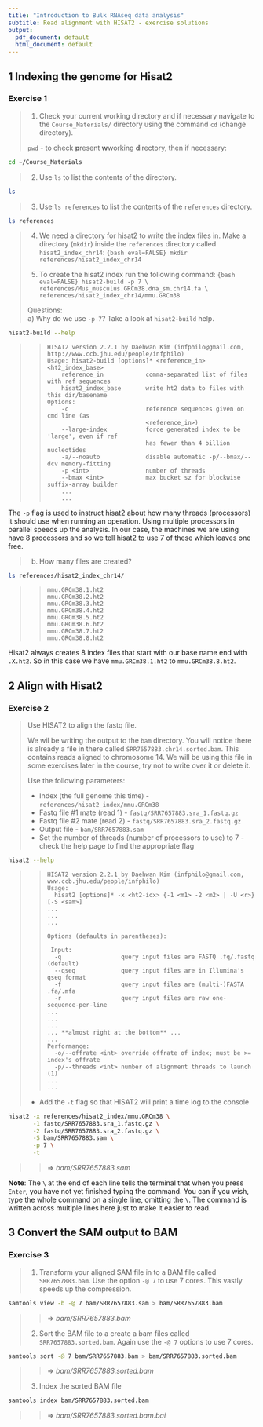 ```yaml
---
title: "Introduction to Bulk RNAseq data analysis"
subtitle: Read alignment with HISAT2 - exercise solutions
output:
  pdf_document: default
  html_document: default
---
```


## 1 Indexing the genome for Hisat2

### Exercise 1

> 1. Check your current working directory and if necessary navigate to 
>    the `Course_Materials/` directory using the command `cd` (change
>    directory).
>
> `pwd` - to check **p**resent **w**working **d**irectory, then if necessary:
```bash
cd ~/Course_Materials
```
>
> 2. Use `ls` to list the contents of the directory.  
```bash
ls
```
>
> 3. Use `ls references` to list the contents of the `references` directory.   
```bash
ls references
```
>
> 4. We need a directory for hisat2 to write the index files in. Make a 
> directory (`mkdir`) inside the `references` directory called 
> `hisat2_index_chr14`:
>```{bash eval=FALSE}
> mkdir references/hisat2_index_chr14
>```
>
> 5. To create the hisat2 index run the following command: 
>```{bash eval=FALSE}
> hisat2-build -p 7 \
>     references/Mus_musculus.GRCm38.dna_sm.chr14.fa \
>     references/hisat2_index_chr14/mmu.GRCm38
>```
>
> Questions:  
> a) Why do we use `-p 7`? Take a look at `hisat2-build` help.
```bash
hisat2-build --help
```
>>``` 
>> HISAT2 version 2.2.1 by Daehwan Kim (infphilo@gmail.com, http://www.ccb.jhu.edu/people/infphilo)
>> Usage: hisat2-build [options]* <reference_in> <ht2_index_base>
>>     reference_in            comma-separated list of files with ref sequences
>>     hisat2_index_base       write ht2 data to files with this dir/basename
>> Options:
>>     -c                      reference sequences given on cmd line (as
>>                             <reference_in>)
>>     --large-index           force generated index to be 'large', even if ref
>>                             has fewer than 4 billion nucleotides
>>     -a/--noauto             disable automatic -p/--bmax/--dcv memory-fitting
>>     -p <int>                number of threads
>>     --bmax <int>            max bucket sz for blockwise suffix-array builder
>>     ...
>>     ...
>>```
>

The `-p` flag is used to instruct hisat2 about how many threads (processors) 
it should use when running an operation. Using multiple processors in parallel
speeds up the analysis.  In our case, the machines we are using have 8
processors and so we tell hisat2 to use 7 of these which leaves one free.  

>
> b) How many files are created? 
>
```bash
ls references/hisat2_index_chr14/
```
>>```
>> mmu.GRCm38.1.ht2
>> mmu.GRCm38.2.ht2
>> mmu.GRCm38.3.ht2
>> mmu.GRCm38.4.ht2
>> mmu.GRCm38.5.ht2
>> mmu.GRCm38.6.ht2
>> mmu.GRCm38.7.ht2
>> mmu.GRCm38.8.ht2
>>```
>

Hisat2 always creates 8 index files that start with our base name end with `.X.ht2`.
So in this case we have `mmu.GRCm38.1.ht2` to `mmu.GRCm38.8.ht2`.

## 2 Align with Hisat2

### Exercise 2 

> Use HISAT2 to align the fastq file. 
>
> We wil be writing the output to the `bam` directory. You will notice there is
> already a file in there called `SRR7657883.chr14.sorted.bam`. This contains 
> reads aligned to chromosome 14. We will be using this file in some exercises 
> later in the course, try not to write over it or delete it.
>
> Use the following parameters:  
>
> * Index (the full genome this time) - `references/hisat2_index/mmu.GRCm38`  
> * Fastq file #1 mate (read 1) - `fastq/SRR7657883.sra_1.fastq.gz`  
> * Fastq file #2 mate (read 2) - `fastq/SRR7657883.sra_2.fastq.gz`  
> * Output file - `bam/SRR7657883.sam`  
> * Set the number of threads (number of processors to use) to 7 - check
>   the help page to find the appropriate flag  
```bash
hisat2 --help
```
>>```
>> HISAT2 version 2.2.1 by Daehwan Kim (infphilo@gmail.com, www.ccb.jhu.edu/people/infphilo)
>> Usage: 
>>   hisat2 [options]* -x <ht2-idx> {-1 <m1> -2 <m2> | -U <r>} [-S <sam>]
>> ...
>> ...
>> ...
>> 
>> Options (defaults in parentheses):
>> 
>>  Input:
>>   -q                 query input files are FASTQ .fq/.fastq (default)
>>   --qseq             query input files are in Illumina's qseq format
>>   -f                 query input files are (multi-)FASTA .fa/.mfa
>>   -r                 query input files are raw one-sequence-per-line
>> ...
>> ...
>> ...
>> ... **almost right at the bottom** ...
>> ...
>> Performance:
>>   -o/--offrate <int> override offrate of index; must be >= index's offrate
>>   -p/--threads <int> number of alignment threads to launch (1)
>> ...
>> ...
>>```
>
> * Add the `-t` flag so that HISAT2 will print a time log to the console
>
```bash
hisat2 -x references/hisat2_index/mmu.GRCm38 \
       -1 fastq/SRR7657883.sra_1.fastq.gz \
       -2 fastq/SRR7657883.sra_2.fastq.gz \
       -S bam/SRR7657883.sam \
       -p 7 \
       -t
```
>> $\Rightarrow$  *bam/SRR7657883.sam*

**Note**: The `\` at the end of each line tells the terminal that when you 
press `Enter`, you have not yet finished typing the command. You can if you 
wish, type the whole command on a single line, omitting the `\`. The command 
is written across multiple lines here just to make it easier to read.

## 3 Convert the SAM output to BAM 

### Exercise 3

> 1. Transform your aligned SAM file in to a BAM file called `SRR7657883.bam`. Use
>    the option `-@ 7` to use 7 cores. This vastly speeds up the compression.
```bash
samtools view -b -@ 7 bam/SRR7657883.sam > bam/SRR7657883.bam
```
>> $\Rightarrow$  *bam/SRR7657883.bam*
>
> 2. Sort the BAM file to a create a bam files called `SRR7657883.sorted.bam`.
>    Again use the `-@ 7` options to use 7 cores.
```bash
samtools sort -@ 7 bam/SRR7657883.bam > bam/SRR7657883.sorted.bam
```
>> $\Rightarrow$  *bam/SRR7657883.sorted.bam*
>
> 3. Index the sorted BAM file
```bash
samtools index bam/SRR7657883.sorted.bam
```  
>> $\Rightarrow$  *bam/SRR7657883.sorted.bam.bai*
